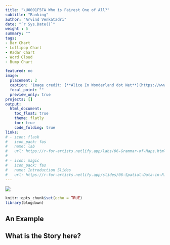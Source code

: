 ```yaml
---
title: "\U0001F5FA Who is Fairest One of All?"
subtitle: "Ranking"
author: "Arvind Venkatadri"
date: "`r Sys.Date()`"
weight : 5
summary: ""
tags:
- Bar Chart
- Lollipop Chart
- Radar Chart
- Word Cloud
- Bump Chart

featured: no
image:
  placement: 2
  caption: 'Image credit: [**Alice In Wonderland dot Net**](https://www.alice-in-wonderland.net/)'
  focal_point: ""
  preview_only: true
projects: []
output:
  html_document:
    toc_float: true
    theme: flatly
    toc: true
    code_folding: true
links:
# - icon: flask
#   icon_pack: fas
#   name: lab
#   url: https://r-for-artists.netlify.app/labs/06-Grammar-of-Maps.html
#   
# - icon: magic
#   icon_pack: fas
#   name: Introduction Slides
#   url: https://r-for-artists.netlify.app/slides/06-Spatial-Data-in-R.html
---
```


![](featured.jpg)

```r
knitr::opts_chunk$set(echo = TRUE)
library(blogdown)

```

## An Example



## What is the Story here?
